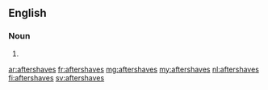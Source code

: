 ==English==

===Noun===
{{head|en|noun plural form}}

# {{plural of|aftershave|lang=en}}

[[ar:aftershaves]]
[[fr:aftershaves]]
[[mg:aftershaves]]
[[my:aftershaves]]
[[nl:aftershaves]]
[[fi:aftershaves]]
[[sv:aftershaves]]
